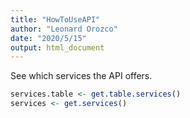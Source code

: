 ```yaml
---
title: "HowToUseAPI"
author: "Leonard Orozco"
date: "2020/5/15"
output: html_document
---
```



See which services the API offers. 
```r
services.table <- get.table.services()
services <- get.services()
```
